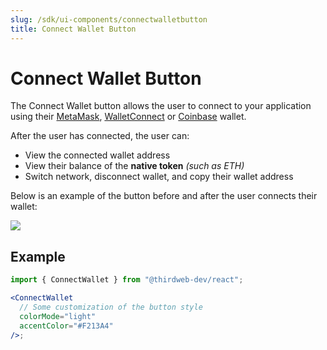 ```yaml
---
slug: /sdk/ui-components/connectwalletbutton
title: Connect Wallet Button
---
```



# Connect Wallet Button

The Connect Wallet button allows the user to connect to your application using their
[MetaMask](/react/react.usemetamask),
[WalletConnect](/react/react.usewalletconnect) or [Coinbase](/react/react.usecoinbasewallet) wallet.

After the user has connected, the user can:

- View the connected wallet address
- View their balance of the **native token** _(such as ETH)_
- Switch network, disconnect wallet, and copy their wallet address

Below is an example of the button before and after the user connects their wallet:

<div
  style={{
    display: "flex",
    justifyContent: "center",
    marginBottom: 24,
  }}
>
  <img src={"/assets/connectwalletbutton.png"} style={{ maxHeight: 300 }} />
</div>

<div className="row" style={{ marginBottom: 24 }}>
  <div className="col col--12" style={{ marginTop: 8 }}>
    <QuickstartCard
      name="Example: Connect Wallet Button"
      link="https://connectwallet.thirdweb-example.com/"
      image="/assets/icons/education.png"
    />
  </div>
</div>

## Example

```jsx
import { ConnectWallet } from "@thirdweb-dev/react";

<ConnectWallet
  // Some customization of the button style
  colorMode="light"
  accentColor="#F213A4"
/>;
```
